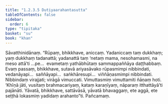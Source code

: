```yaml
---
title: "1.2.3.5 Dutiyaarahantasutta"
tableOfContents: false
sidebar:
  order: 6
type: "tipitaka"
basket: "su"
book: "khan"
---
```



<DynamicBreadcrumb />

<Division number="77" book="khan">

<Paragraph number="397" book="khan">
Sāvatthinidānaṃ. “Rūpaṃ, bhikkhave, aniccaṃ. Yadaniccaṃ taṃ dukkhaṃ; yaṃ dukkhaṃ tadanattā; yadanattā taṃ ‘netaṃ mama, nesohamasmi, na meso attā’ti …pe…  evametaṃ yathābhūtaṃ sammappaññāya daṭṭhabbaṃ.
</Paragraph>

<Paragraph number="398" book="khan">
Evaṃ passaṃ, bhikkhave, sutavā ariyasāvako rūpasmimpi nibbindati, vedanāyapi…  saññāyapi…  saṅkhāresupi…  viññāṇasmimpi nibbindati. Nibbindaṃ virajjati; virāgā vimuccati. Vimuttasmiṃ vimuttamiti ñāṇaṃ hoti. ‘Khīṇā jāti, vusitaṃ brahmacariyaṃ, kataṃ karaṇīyaṃ, nāparaṃ itthattāyā’ti pajānāti. Yāvatā, bhikkhave, sattāvāsā, yāvatā bhavaggaṃ, ete aggā, ete seṭṭhā lokasmiṃ yadidaṃ arahanto”ti.

</Paragraph>
</Division>

<Paragraph number="399" type="center" book="khan">
Pañcamaṃ.
</Paragraph>